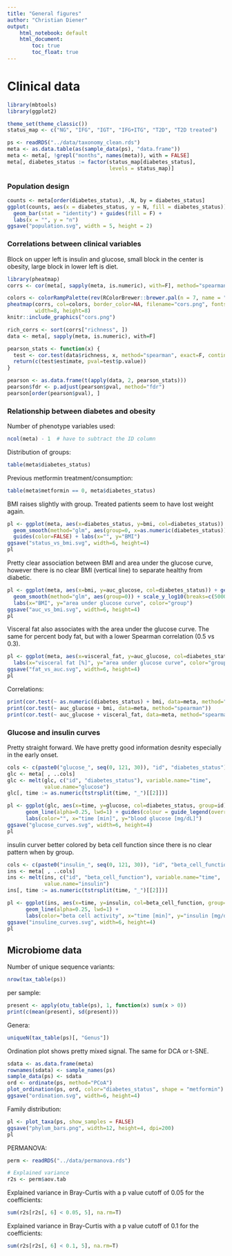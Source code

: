 ```yaml
---
title: "General figures"
author: "Christian Diener"
output:
    html_notebook: default
    html_document:
        toc: true
        toc_float: true
---
```


# Clinical data

```r
library(mbtools)
library(ggplot2)

theme_set(theme_classic())
status_map <- c("NG", "IFG", "IGT", "IFG+ITG", "T2D", "T2D treated")

ps <- readRDS("../data/taxonomy_clean.rds")
meta <- as.data.table(as(sample_data(ps), "data.frame"))
meta <- meta[, !grepl("months", names(meta)), with = FALSE]
meta[, diabetes_status := factor(status_map[diabetes_status], 
                                 levels = status_map)]
```

### Population design

```r
counts <- meta[order(diabetes_status), .N, by = diabetes_status]
ggplot(counts, aes(x = diabetes_status, y = N, fill = diabetes_status)) + 
  geom_bar(stat = "identity") + guides(fill = F) +
  labs(x = "", y = "n")
ggsave("population.svg", width = 5, height = 2)
```


### Correlations between clinical variables

Block on upper left is insulin and glucose, small block in the center is obesity, large block in lower left is diet.

```r
library(pheatmap)
corrs <- cor(meta[, sapply(meta, is.numeric), with=F], method="spearman", use="pairwise.complete.obs")

colors <- colorRampPalette(rev(RColorBrewer::brewer.pal(n = 7, name = "RdBu")))(128)
pheatmap(corrs, col=colors, border_color=NA, filename="cors.png", fontsize=3,
         width=8, height=8)
knitr::include_graphics("cors.png")
```

```r
rich_corrs <- sort(corrs["richness", ])
data <- meta[, sapply(meta, is.numeric), with=F]

pearson_stats <- function(x) {
  test <- cor.test(data$richness, x, method="spearman", exact=F, continuity=T)
  return(c(test$estimate, pval=test$p.value))
}

pearson <- as.data.frame(t(apply(data, 2, pearson_stats)))
pearson$fdr <- p.adjust(pearson$pval, method="fdr")
pearson[order(pearson$pval), ]
```


### Relationship between diabetes and obesity

Number of phenotype variables used:

```r
ncol(meta) - 1  # have to subtract the ID column
```


Distribution of groups:

```r
table(meta$diabetes_status)
```

Previous metformin treatment/consumption:

```r
table(meta$metformin == 0, meta$diabetes_status)
```


BMI raises slightly with group. Treated patients seem to have lost weight again.

```r
pl <- ggplot(meta, aes(x=diabetes_status, y=bmi, col=diabetes_status)) + geom_jitter(width=0.3) + 
  geom_smooth(method="glm", aes(group=0, x=as.numeric(diabetes_status))) +
  guides(color=FALSE) + labs(x="", y="BMI")
ggsave("status_vs_bmi.svg", width=6, height=4)
pl
```

Pretty clear association between BMI and area under the glucose curve, however there is no clear BMI (vertical line) to separate healthy from diabetic.

```r
pl <- ggplot(meta, aes(x=bmi, y=auc_glucose, col=diabetes_status)) + geom_point() + 
  geom_smooth(method="glm", aes(group=0)) + scale_y_log10(breaks=c(5000, 10000, 20000, 50000)) +
  labs(x="BMI", y="area under glucose curve", color="group")
ggsave("auc_vs_bmi.svg", width=6, height=4)
pl
```

Visceral fat also associates with the area under the glucose curve. The same for percent body fat, but with a lower Spearman correlation (0.5 vs 0.3).

```r
pl <- ggplot(meta, aes(x=visceral_fat, y=auc_glucose, col=diabetes_status)) + geom_point(alpha=0.5) + 
  labs(x="visceral fat [%]", y="area under glucose curve", color="group")
ggsave("fat_vs_auc.svg", width=6, height=4)
pl
```


Correlations:

```r
print(cor.test(~ as.numeric(diabetes_status) + bmi, data=meta, method="spearman"))
print(cor.test(~ auc_glucose + bmi, data=meta, method="spearman"))
print(cor.test(~ auc_glucose + visceral_fat, data=meta, method="spearman"))
```



### Glucose and insulin curves

Pretty straight forward. We have pretty good information desnity especially in the early onset.

```r
cols <- c(paste0("glucose_", seq(0, 121, 30)), "id", "diabetes_status")
glc <- meta[ , ..cols]
glc <- melt(glc, c("id", "diabetes_status"), variable.name="time",
            value.name="glucose")
glc[, time := as.numeric(tstrsplit(time, "_")[[2]])]

pl <- ggplot(glc, aes(x=time, y=glucose, col=diabetes_status, group=id)) +
      geom_line(alpha=0.25, lwd=1) + guides(colour = guide_legend(override.aes = list(alpha = 1))) +
      labs(color="", x="time [min]", y="blood glucose [mg/dL]")
ggsave("glucose_curves.svg", width=6, height=4)
pl
```

insulin curver better colored by beta cell function since there is no clear pattern when by group.

```r
cols <- c(paste0("insulin_", seq(0, 121, 30)), "id", "beta_cell_function")
ins <- meta[ , ..cols]
ins <- melt(ins, c("id", "beta_cell_function"), variable.name="time",
            value.name="insulin")
ins[, time := as.numeric(tstrsplit(time, "_")[[2]])]

pl <- ggplot(ins, aes(x=time, y=insulin, col=beta_cell_function, group=id)) +
      geom_line(alpha=0.25, lwd=1) +
      labs(color="beta cell activity", x="time [min]", y="insulin [mg/dL]") + viridis::scale_color_viridis()
ggsave("insuline_curves.svg", width=6, height=4)
pl

```

## Microbiome data

Number of unique sequence variants:

```r
nrow(tax_table(ps))
```

per sample:

```r
present <- apply(otu_table(ps), 1, function(x) sum(x > 0))
print(c(mean(present), sd(present)))
```

Genera:

```r
uniqueN(tax_table(ps)[, "Genus"])
```


Ordination plot shows pretty mixed signal. The same for DCA or t-SNE.

```r
sdata <- as.data.frame(meta)
rownames(sdata) <- sample_names(ps)
sample_data(ps) <- sdata
ord <- ordinate(ps, method="PCoA")
plot_ordination(ps, ord, color="diabetes_status", shape = "metformin") + labs(color="group")
ggsave("ordination.svg", width=6, height=4)
```

Family distribution:

```r
pl <- plot_taxa(ps, show_samples = FALSE)
ggsave("phylum_bars.png", width=12, height=4, dpi=200)
pl
```

PERMANOVA:

```r
perm <- readRDS("../data/permanova.rds")

# Explained variance
r2s <- perm$aov.tab
```

Explained variance in Bray-Curtis with a p value cutoff of 0.05 for the coefficients:

```r
sum(r2s[r2s[, 6] < 0.05, 5], na.rm=T)
```

Explained variance in Bray-Curtis with a p value cutoff of 0.1 for the coefficients:

```r
sum(r2s[r2s[, 6] < 0.1, 5], na.rm=T)
```

